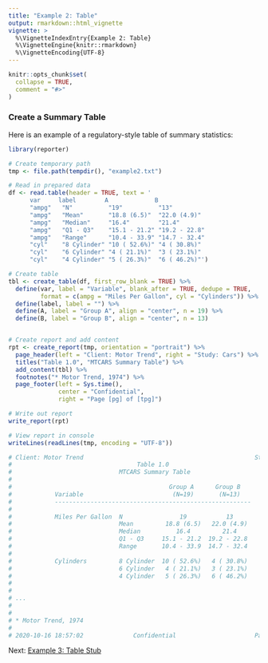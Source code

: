 ---
title: "Example 2: Table"
output: rmarkdown::html_vignette
vignette: >
  %\VignetteIndexEntry{Example 2: Table}
  %\VignetteEngine{knitr::rmarkdown}
  %\VignetteEncoding{UTF-8}
---

```{r setup, include = FALSE}
knitr::opts_chunk$set(
  collapse = TRUE,
  comment = "#>"
)
```

### Create a Summary Table

Here is an example of a regulatory-style table of summary statistics:

```{r eval=FALSE, echo=TRUE} 
library(reporter)

# Create temporary path
tmp <- file.path(tempdir(), "example2.txt")

# Read in prepared data
df <- read.table(header = TRUE, text = '
      var     label        A             B          
      "ampg"   "N"          "19"          "13"         
      "ampg"   "Mean"       "18.8 (6.5)"  "22.0 (4.9)" 
      "ampg"   "Median"     "16.4"        "21.4"       
      "ampg"   "Q1 - Q3"    "15.1 - 21.2" "19.2 - 22.8"
      "ampg"   "Range"      "10.4 - 33.9" "14.7 - 32.4"
      "cyl"    "8 Cylinder" "10 ( 52.6%)" "4 ( 30.8%)" 
      "cyl"    "6 Cylinder" "4 ( 21.1%)"  "3 ( 23.1%)" 
      "cyl"    "4 Cylinder" "5 ( 26.3%)"  "6 ( 46.2%)"')

# Create table
tbl <- create_table(df, first_row_blank = TRUE) %>% 
  define(var, label = "Variable", blank_after = TRUE, dedupe = TRUE,
         format = c(ampg = "Miles Per Gallon", cyl = "Cylinders")) %>% 
  define(label, label = "") %>% 
  define(A, label = "Group A", align = "center", n = 19) %>% 
  define(B, label = "Group B", align = "center", n = 13)


# Create report and add content
rpt <- create_report(tmp, orientation = "portrait") %>% 
  page_header(left = "Client: Motor Trend", right = "Study: Cars") %>% 
  titles("Table 1.0", "MTCARS Summary Table") %>% 
  add_content(tbl) %>% 
  footnotes("* Motor Trend, 1974") %>%
  page_footer(left = Sys.time(), 
              center = "Confidential", 
              right = "Page [pg] of [tpg]")

# Write out report
write_report(rpt)

# View report in console
writeLines(readLines(tmp, encoding = "UTF-8"))

# Client: Motor Trend                                                Study: Cars
#                                   Table 1.0
#                              MTCARS Summary Table
# 
#                                            Group A      Group B
#            Variable                         (N=19)       (N=13)
#            -------------------------------------------------------
# 
#            Miles Per Gallon  N                19           13
#                              Mean         18.8 (6.5)   22.0 (4.9)
#                              Median          16.4         21.4
#                              Q1 - Q3     15.1 - 21.2  19.2 - 22.8
#                              Range       10.4 - 33.9  14.7 - 32.4
# 
#            Cylinders         8 Cylinder  10 ( 52.6%)   4 ( 30.8%)
#                              6 Cylinder   4 ( 21.1%)   3 ( 23.1%)
#                              4 Cylinder   5 ( 26.3%)   6 ( 46.2%)
# 
# 
# ...
# 
# 
# * Motor Trend, 1974
# 
# 2020-10-16 18:57:02              Confidential                      Page 1 of 1

```

Next: [Example 3: Table Stub](reporter-stub.html)

